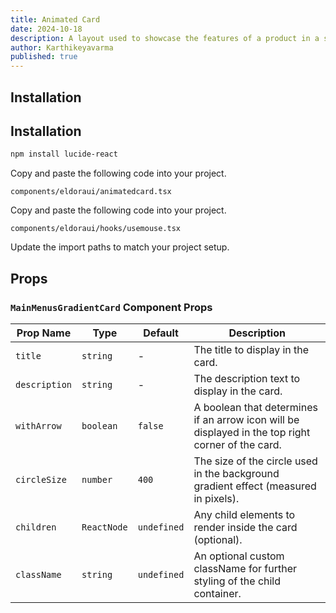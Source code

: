 ```yaml
---
title: Animated Card
date: 2024-10-18
description: A layout used to showcase the features of a product in a simple and elegant way.
author: Karthikeyavarma
published: true
---
```


<ComponentPreview name="animatedcarddemo" />

## Installation

## Installation

<Steps>

<Step>

```bash
npm install lucide-react
```

</Step>

<Step>Copy and paste the following code into your project.</Step>

`components/eldoraui/animatedcard.tsx`

<ComponentSource name="animatedcard" />

<Step>Copy and paste the following code into your project.</Step>

`components/eldoraui/hooks/usemouse.tsx`

<ComponentSource name="usemouse" />

<Step>Update the import paths to match your project setup.</Step>

</Steps>

## Props

### `MainMenusGradientCard` Component Props

| Prop Name     | Type        | Default     | Description                                                                                       |
| ------------- | ----------- | ----------- | ------------------------------------------------------------------------------------------------- |
| `title`       | `string`    | -           | The title to display in the card.                                                                 |
| `description` | `string`    | -           | The description text to display in the card.                                                      |
| `withArrow`   | `boolean`   | `false`     | A boolean that determines if an arrow icon will be displayed in the top right corner of the card. |
| `circleSize`  | `number`    | `400`       | The size of the circle used in the background gradient effect (measured in pixels).               |
| `children`    | `ReactNode` | `undefined` | Any child elements to render inside the card (optional).                                          |
| `className`   | `string`    | `undefined` | An optional custom className for further styling of the child container.                          |
